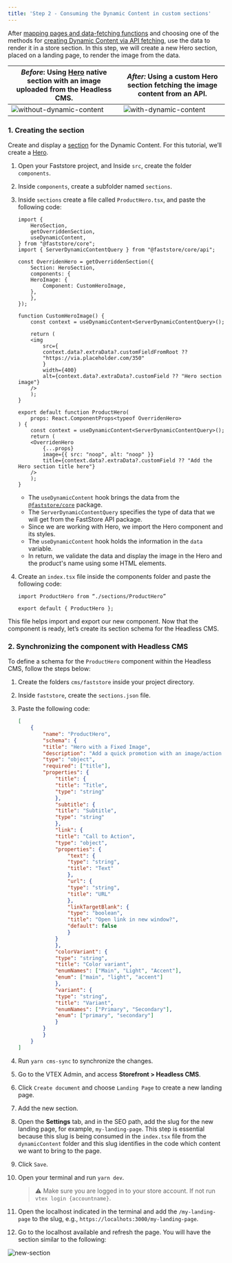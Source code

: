 ```yaml
---
title: 'Step 2 - Consuming the Dynamic Content in custom sections'
---
```


After [mapping pages and data-fetching functions](https://developers.vtex.com/docs/guides/faststore/dynamic-content-setting-up-the-store-code-for-dynamic-content#step-1-mapping-pages-and-data-fetching-functions) and choosing one of the methods for [creating Dynamic Content via API fetching](https://developers.vtex.com/docs/guides/faststore/dynamic-content-setting-up-the-store-code-for-dynamic-content#step-2-creating-dynamic-content-via-api-fetching), use the data to render it in a store section. In this step, we will create a new Hero section, placed on a landing page, to render the image from the data.

| *Before*: Using [Hero](https://developers.vtex.com/docs/guides/faststore/organisms-hero) native section with an image uploaded from the Headless CMS. | *After:* Using a custom Hero section fetching the image content from an API. |
| ----------------------------------------------------------------------------------------------------------------------------------------------------- | ---------------------------------------------------------------------------- |
| ![without-dynamic-content](https://vtexhelp.vtexassets.com/assets/docs/src/without-dynamic-content___9e65e7a095029f020fe64599348b695a.png) | ![with-dynamic-content](https://vtexhelp.vtexassets.com/assets/docs/src/dynamic-content-new-section___82b343ceeef6504de8bdf7233f30d199.png) |

### 1. Creating the section

Create and display a [section](https://developers.vtex.com/docs/guides/faststore/building-sections-creating-a-new-section) for the Dynamic Content. For this tutorial, we’ll create a [Hero](https://developers.vtex.com/docs/guides/faststore/organisms-hero).

1. Open your Faststore project, and Inside `src`, create the folder `components`.
2. Inside `components`, create a subfolder named `sections`.
3. Inside `sections` create a file called `ProductHero.tsx`, and paste the following code:

    ``` tsx src/components/sections/ProductHero.tsx
    import {
        HeroSection,
        getOverriddenSection,
        useDynamicContent,
    } from "@faststore/core";
    import { ServerDynamicContentQuery } from "@faststore/core/api";
    
    const OverridenHero = getOverriddenSection({
        Section: HeroSection,
        components: {
        HeroImage: {
            Component: CustomHeroImage,
        },
        },
    });
    
    function CustomHeroImage() {
        const context = useDynamicContent<ServerDynamicContentQuery>();
    
        return (
        <img
            src={
            context.data?.extraData?.customFieldFromRoot ??
            "https://via.placeholder.com/350"
            }
            width={400}
            alt={context.data?.extraData?.customField ?? "Hero section image"}
        />
        );
    }
    
    export default function ProductHero(
        props: React.ComponentProps<typeof OverridenHero>
    ) {
        const context = useDynamicContent<ServerDynamicContentQuery>();
        return (
        <OverridenHero
            {...props}
            image={{ src: "noop", alt: "noop" }}
            title={context.data?.extraData?.customField ?? "Add the Hero section title here"}
        />
        );
    }
    ```

    - The `useDynamicContent` hook brings the data from the [`@faststore/core`](https://developers.vtex.com/docs/guides/faststore/project-structure-overview#packagejson) package.
    - The `ServerDynamicContentQuery` specifies the type of data that we will get from the FastStore API package.
    - Since we are working with Hero, we import the Hero component and its styles.
    - The `useDynamicContent` hook holds the information in the `data` variable.
    - In return, we validate the data and display the image in the Hero and the product's name using some HTML elements.

4. Create an `index.tsx` file inside the components folder and paste the following code:

    ```tsx
    import ProductHero from “./sections/ProductHero”

    export default { ProductHero };
    ```

This file helps import and export our new component. Now that the component is ready, let’s create its section schema for the Headless CMS.

### 2. Synchronizing the component with Headless CMS 

To define a schema for the `ProductHero` component within the Headless CMS, follow the steps below:

1. Create the folders `cms/faststore` inside your project directory.
2. Inside `faststore`, create the `sections.json` file.
3. Paste the following code:

    ```json
    [
        {
            "name": "ProductHero",
            "schema": {
            "title": "Hero with a Fixed Image",
            "description": "Add a quick promotion with an image/action pair",
            "type": "object",
            "required": ["title"],
            "properties": {
                "title": {
                "title": "Title",
                "type": "string"
                },
                "subtitle": {
                "title": "Subtitle",
                "type": "string"
                },
                "link": {
                "title": "Call to Action",
                "type": "object",
                "properties": {
                    "text": {
                    "type": "string",
                    "title": "Text"
                    },
                    "url": {
                    "type": "string",
                    "title": "URL"
                    },
                    "linkTargetBlank": {
                    "type": "boolean",
                    "title": "Open link in new window?",
                    "default": false
                    }
                }
                },
                "colorVariant": {
                "type": "string",
                "title": "Color variant",
                "enumNames": ["Main", "Light", "Accent"],
                "enum": ["main", "light", "accent"]
                },
                "variant": {
                "type": "string",
                "title": "Variant",
                "enumNames": ["Primary", "Secondary"],
                "enum": ["primary", "secondary"]
                }
            }
            }
        }
    ]
    ```

4. Run `yarn cms-sync` to synchronize the changes.
5. Go to the VTEX Admin, and access **Storefront > Headless CMS**.
6. Click `Create document` and choose `Landing Page` to create a new landing page.
7. Add the new section.
8. Open the **Settings** tab, and in the SEO path, add the slug for the new landing page, for example, `my-landing-page`. This step is essential because this slug is being consumed in the `index.tsx` file from the `dynamicContent` folder and this slug identifies in the code which content we want to bring to the page.
9. Click `Save`.
10. Open your terminal and run `yarn dev`.

    > ⚠️ Make sure you are logged in to your store account. If not run `vtex login {accountname}`.

11. Open the localhost indicated in the terminal and add the `/my-landing-page` to the slug, e.g., `https://localhots:3000/my-landing-page`.
12. Go to the localhost available and refresh the page. You will have the section similar to the following:

![new-section](https://vtexhelp.vtexassets.com/assets/docs/src/dynamic-content-new-section___82b343ceeef6504de8bdf7233f30d199.png)